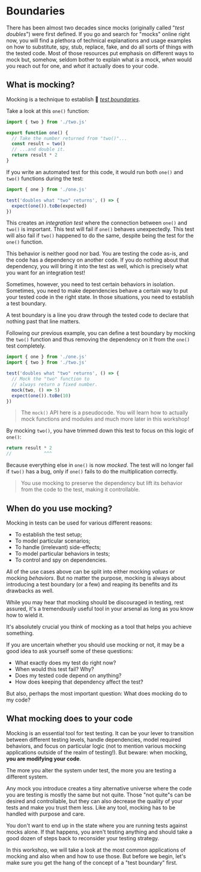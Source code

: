 # Boundaries

There has been almost two decades since mocks (originally called "_test doubles_") were first defined. If you go and search for "mocks" online right now, you will find a plethora of technical explanations and usage examples on how to substitute, spy, stub, replace, fake, and do all sorts of things with the tested code. Most of those resources put emphasis on different ways to mock but, somehow, seldom bother to explain what _is_ a mock, _when_ would you reach out for one, and _what_ it actually does to your code.

## What is mocking?

Mocking is a technique to establish :scroll: [_test boundaries_](https://www.epicweb.dev/what-is-a-test-boundary).

Take a look at this `one()` function:

```ts filename=one.ts highlight=3
import { two } from './two.js'

export function one() {
  // Take the number returned from "two()"...
  const result = two()
  // ...and double it.
  return result * 2
}
```

If you write an automated test for this code, it would run both `one()` and `two()` functions during the test:

```ts filename=one.test.ts highlight=4
import { one } from './one.js'

test('doubles what "two" returns', () => {
  expect(one()).toBe(expected)
})
```

This creates an _integration test_ where the connection between `one()` and `two()` is important. This test will fail if `one()` behaves unexpectedly. This test will also fail if `two()` happened to do the same, despite being the test for the `one()` function.

This behavior is neither good nor bad. You are testing the code as-is, and the code has a dependency on another code. If you do nothing about that dependency, you will bring it into the test as well, which is precisely what you want for an integration test!

Sometimes, however, you need to test certain behaviors in isolation. Sometimes, you need to make dependencies behave a certain way to put your tested code in the right state. In those situations, you need to establish a test boundary.

<callout-info class="important">
  A test boundary is a line you draw through the tested code to declare that
  nothing past that line matters.
</callout-info>

Following our previous example, you can define a test boundary by mocking the `two()` function and thus removing the dependency on it from the `one()` test completely.

```ts filename=one.test.ts highlight=5-7
import { one } from './one.js'
import { two } from './two.js'

test('doubles what "two" returns', () => {
  // Mock the "two" function to
  // always return a fixed number.
  mock(two, () => 5)
  expect(one()).toBe(10)
})
```

> The `mock()` API here is a pseudocode. You will learn how to actually mock functions and modules and much more later in this workshop!

By mocking `two()`, you have trimmed down this test to focus on this logic of `one()`:

```ts filename=one.test.ts
return result * 2
//            ^^^
```

Because everything else in `one()` is now _mocked_. The test will no longer fail if `two()` has a bug, only if `one()` fails to do the multiplication correctly.

> You use mocking to preserve the dependency but lift its behavior from the code to the test, making it controllable.

## When do you use mocking?

Mocking in tests can be used for various different reasons:

- To establish the test setup;
- To model particular scenarios;
- To handle (irrelevant) side-effects;
- To model particular behaviors in tests;
- To control and spy on dependencies.

All of the use cases above can be split into either mocking _values_ or mocking _behaviors_. But no matter the purpose, mocking is always about introducing a test boundary (or a few) and reaping its benefits and its drawbacks as well.

While you may hear that mocking should be discouraged in testing, rest assured, it's a tremendously useful tool in your arsenal as long as you know how to wield it.

<callout-success>
  It's absolutely crucial you think of mocking as a tool that helps you achieve
  something.
</callout-success>

If you are uncertain whether you should use mocking or not, it may be a good idea to ask yourself some of these questions:

- What exactly does my test do right now?
- When would this test fail? Why?
- Does my tested code depend on anything?
- How does keeping that dependency affect the test?

But also, perhaps the most important question: What does mocking do to my code?

## What mocking does to your code

Mocking is an essential tool for test testing. It can be your lever to transition between different testing levels, handle dependencies, model required behaviors, and focus on particular logic (not to mention various mocking applications outside of the realm of testing!). But beware: when mocking, **you are modifying your code**.

<callout-info class="important">
  The more you alter the system under test, the more you are testing a different
  system.
</callout-info>

Any mock you introduce creates a tiny alternative universe where the code you are testing is mostly the same but not quite. Those "not quite"s can be desired and controllable, but they can also decrease the quality of your tests and make you trust them less. Like any tool, mocking has to be handled with purpose and care.

You don't want to end up in the state where you are running tests against mocks alone. If that happens, you aren't testing anything and should take a good dozen of steps back to reconsider your testing strategy.

In this workshop, we will take a look at the most common applications of mocking and also when and how to use those. But before we begin, let's make sure you get the hang of the concept of a "test boundary" first.
